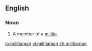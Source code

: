 ==English==
===Noun===
{{en-noun|pl=militiamen}}

#A member of a [[militia]].

[[io:militiaman]]
[[vi:militiaman]]
[[zh:militiaman]]